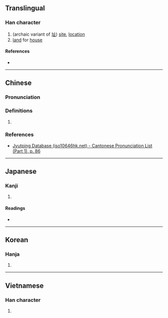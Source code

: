 {{character info}}
==Translingual==

===Han character===
{{Han char|rn=32|rad=土|as=05|sn=8|four=|canj=GMR|ids=⿰土石}}

# (archaic variant of [[址]]) [[site]], [[location]]
# [[land]] for [[house]]

====References====
* {{Han ref|kx=0226.190|dkj=04972|dj=0461.310|hdz=10430.020|uh=5767|ud=22375}}

----

==Chinese==
{{zh-forms}}

===Pronunciation===
{{zh-pron
|m=zhī
|c=zek3
|mc=y
|oc=y
|cat=
}}

===Definitions===
{{zh-hanzi}}

# {{rfdef|zh|sort=土05}}

===References===
* [http://www.iso10646hk.net/jp/document/download.jsp Jyutping Database (iso10646hk.net) - Cantonese Pronunciation List (Part 1), p. 86]

----

==Japanese==

===Kanji===
{{ja-kanji|grade=|rs=土05}}

# {{rfdef|ja|sort=土05}}

====Readings====
* {{ja-readings|on=[[せき]] (seki), [[しゃう]] (shau)|kun=[[どだい]] (dodai)}}

----

==Korean==

===Hanja===
{{ko-hanja|hangeul=척|rv=cheok|mr=ch'ŏk}}

# {{rfdef|ko|sort=土05}}

----

==Vietnamese==

===Han character===
{{vi-hantu|[[gạch]]|rs=土05}}

# {{rfdef|vi|sort=土05}}